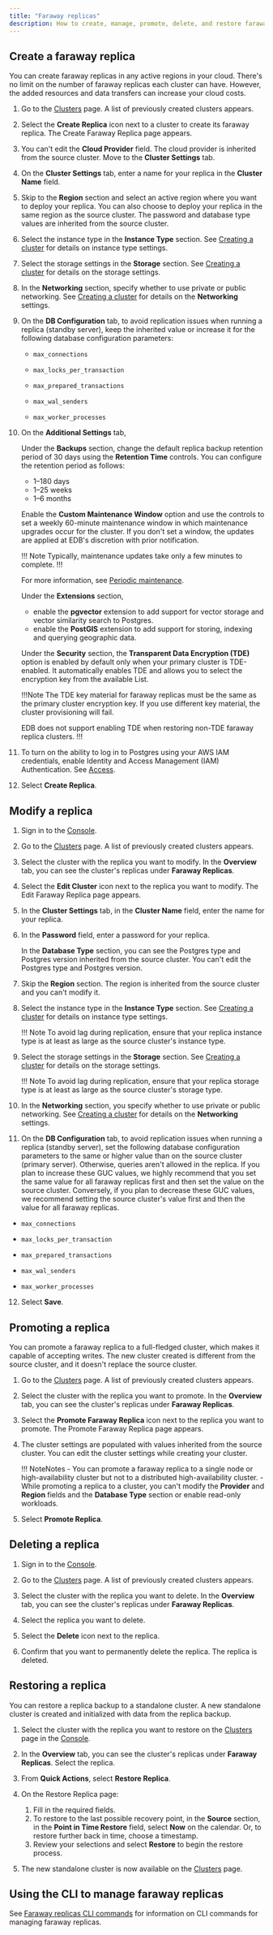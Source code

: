 ```yaml
---
title: "Faraway replicas"
description: How to create, manage, promote, delete, and restore faraway replicas.
---
```


## Create a faraway replica

You can create faraway replicas in any active regions in your cloud. There's no limit on the number of faraway replicas each cluster can have. However, the added resources and data transfers can increase your cloud costs.

1. Go to the [Clusters](https://portal.biganimal.com/clusters) page. A list of previously created clusters appears.

1. Select the **Create Replica** icon next to a cluster to create its faraway replica. The Create Faraway Replica page appears.   

1. You can't edit the **Cloud Provider** field. The cloud provider is inherited from the source cluster. Move to the **Cluster Settings** tab.

1. On the **Cluster Settings** tab, enter a name for your replica in the **Cluster Name** field.

1. Skip to the **Region** section and select an active region where you want to deploy your replica. You can also choose to deploy your replica in the same region as the source cluster. The password and database type values are inherited from the source cluster.
 
1.  Select the instance type in the **Instance Type** section. See [Creating a cluster](/biganimal/latest/getting_started/creating_a_cluster/#cluster-settings-tab) for details on instance type settings.

1.  Select the storage settings in the **Storage** section. See [Creating a cluster](/biganimal/latest/getting_started/creating_a_cluster/#cluster-settings-tab) for details on the storage settings.
 
1.  In the **Networking** section, specify whether to use private or public networking. See [Creating a cluster](/biganimal/latest/getting_started/creating_a_cluster/#cluster-settings-tab) for details on the **Networking** settings.

1. On the **DB Configuration** tab, to avoid replication issues when running a replica (standby server), keep the inherited value or increase it for the following database configuration parameters: 
   - `max_connections`

   - `max_locks_per_transaction`
   - `max_prepared_transactions`
   - `max_wal_senders`
   - `max_worker_processes`

1. On the **Additional Settings** tab, 

   Under the **Backups** section, change the default replica backup retention period of 30 days using the **Retention Time** controls. You can configure the retention period as follows:
   - 1&ndash;180 days
   - 1&ndash;25 weeks
   - 1&ndash;6 months

   Enable the **Custom Maintenance Window** option and use the controls to set a weekly 60-minute maintenance window in which maintenance upgrades occur for the cluster. If you don't set a window, the updates are applied at EDB's discretion with prior notification.  

   !!! Note
   Typically, maintenance updates take only a few minutes to complete.
   !!!

   For more information, see [Periodic maintenance](/biganimal/release/overview/updates).

   Under the **Extensions** section, 
   - enable the **pgvector** extension to add support for vector storage and vector similarity search to Postgres.
   - enable the **PostGIS** extension to add support for storing, indexing and querying geographic data.

   Under the **Security** section, the **Transparent Data Encryption (TDE)** option is enabled by default only when your primary cluster is TDE-enabled. It automatically enables TDE and allows you to select the encryption key from the available List.

   !!!Note
   The TDE key material for faraway replicas must be the same as the primary cluster encryption key. If you use different key material, the cluster provisioning will fail.
 
   EDB does not support enabling TDE when restoring non-TDE faraway replica clusters.
   !!!

1. To turn on the ability to log in to Postgres using your AWS IAM credentials, enable Identity and Access Management (IAM) Authentication. See [Access](/biganimal/latest/getting_started/creating_a_cluster/#access).

1. Select **Create Replica**. 

## Modify a replica

1. Sign in to the [Console](https://portal.biganimal.com/).

2. Go to the [Clusters](https://portal.biganimal.com/clusters) page. A list of previously created clusters appears.

3. Select the cluster with the replica you want to modify. In the **Overview** tab, you can see the cluster's replicas under **Faraway Replicas**.

4. Select the **Edit Cluster** icon next to the replica you want to modify. The Edit Faraway Replica page appears. 

5. In the **Cluster Settings** tab, in the **Cluster Name** field, enter the name for your replica.

6. In the **Password** field, enter a password for your replica. 
 
   In the **Database Type** section, you can see the Postgres type and Postgres version inherited from the source cluster. You can't edit the Postgres type and Postgres version. 

7. Skip the **Region** section. The region is inherited from the source cluster and you can't modify it. 

8. Select the instance type in the **Instance Type** section. See [Creating a cluster](/biganimal/latest/getting_started/creating_a_cluster/#cluster-settings-tab) for details on instance type settings.

   !!! Note
       To avoid lag during replication, ensure that your replica instance type is at least as large as the source cluster's instance type.

9. Select the storage settings in the **Storage** section. See [Creating a cluster](/biganimal/latest/getting_started/creating_a_cluster/#cluster-settings-tab) for details on the storage settings.

   !!! Note
       To avoid lag during replication, ensure that your replica storage type is at least as large as the source cluster's storage type.
 
10. In the **Networking** section, you specify whether to use private or public networking. See [Creating a cluster](/biganimal/latest/getting_started/creating_a_cluster/#cluster-settings-tab) for details on the **Networking** settings.

11. On the **DB Configuration** tab, to avoid replication issues when running a replica (standby server), set the following database configuration parameters to the same or higher value than on the source cluster (primary server). Otherwise, queries aren't allowed in the replica. If you plan to increase these GUC values, we highly recommend that you set the same value for all faraway replicas first and then set the value on the source cluster. Conversely, if you plan to decrease these GUC values, we recommend setting the source cluster's value first and then the value for all faraway replicas.
   - `max_connections`

   - `max_locks_per_transaction`
   - `max_prepared_transactions`
   - `max_wal_senders`
   - `max_worker_processes`

12. Select **Save**. 


## Promoting a replica

You can promote a faraway replica to a full-fledged cluster, which makes it capable of accepting writes. The new cluster created is different from the source cluster, and it doesn't replace the source cluster.

1. Go to the [Clusters](https://portal.biganimal.com/clusters) page. A list of previously created clusters appears.

1. Select the cluster with the replica you want to promote. In the **Overview** tab, you can see the cluster's replicas under **Faraway Replicas**.

1. Select the **Promote Faraway Replica** icon next to the replica you want to promote. The Promote Faraway Replica page appears. 

1. The cluster settings are populated with values inherited from the source cluster. You can edit the cluster settings while creating your cluster. 

   !!! NoteNotes
       - You can promote a faraway replica to a single node or high-availability cluster but not to a distributed high-availability cluster. 
       - While promoting a replica to a cluster, you can't modify the **Provider** and **Region** fields and the **Database Type** section or enable read-only workloads.

1. Select **Promote Replica**. 
   

## Deleting a replica

1. Sign in to the [Console](https://portal.biganimal.com/).

1. Go to the [Clusters](https://portal.biganimal.com/clusters) page. A list of previously created clusters appears.

1. Select the cluster with the replica you want to delete. In the **Overview** tab, you can see the cluster's replicas under **Faraway Replicas**. 

1. Select the replica you want to delete. 

1. Select the **Delete** icon next to the replica. 

1. Confirm that you want to permanently delete the replica. The replica is deleted.

## Restoring a replica

You can restore a replica backup to a standalone cluster. A new standalone cluster is created and initialized with data from the replica backup.

1.  Select the cluster with the replica you want to restore on the [Clusters](https://portal.biganimal.com/clusters) page in the [Console](https://portal.biganimal.com). 

1.  In the **Overview** tab, you can see the cluster's replicas under **Faraway Replicas**. Select the replica.

1.  From **Quick Actions**, select **Restore Replica**.

1.  On the Restore Replica page: 
    1.  Fill in the required fields.
    1.  To restore to the last possible recovery point, in the **Source** section, in the **Point in Time Restore** field, select **Now** on the calendar. Or, to restore further back in time, choose a timestamp. 
    3.  Review your selections and select **Restore** to begin the restore process.  
4.  The new standalone cluster is now available on the [Clusters](https://portal.biganimal.com/clusters) page.



## Using the CLI to manage faraway replicas

See [Faraway replicas CLI commands](/biganimal/latest/reference/cli/using_features/#faraway-replicas-cli-commands) for information on CLI commands for managing faraway replicas.
